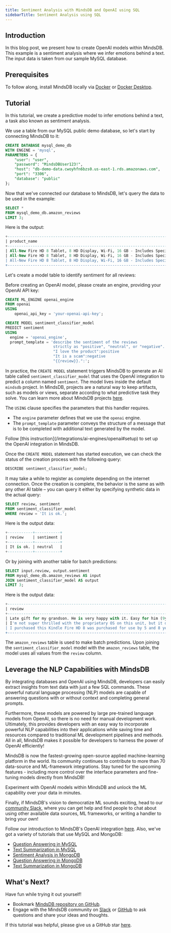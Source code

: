 ```yaml
---
title: Sentiment Analysis with MindsDB and OpenAI using SQL
sidebarTitle: Sentiment Analysis using SQL
---
```


## Introduction

In this blog post, we present how to create OpenAI models within MindsDB. This example is a sentiment analysis where we infer emotions behind a text. The input data is taken from our sample MySQL database.

## Prerequisites

To follow along, install MindsDB locally via [Docker](/setup/self-hosted/docker) or [Docker Desktop](/setup/self-hosted/docker-desktop).

## Tutorial

In this tutorial, we create a predictive model to infer emotions behind a text, a task also known as sentiment analysis.

We use a table from our MySQL public demo database, so let's start by connecting MindsDB to it:

```sql
CREATE DATABASE mysql_demo_db
WITH ENGINE = 'mysql',
PARAMETERS = {
    "user": "user",
    "password": "MindsDBUser123!",
    "host": "db-demo-data.cwoyhfn6bzs0.us-east-1.rds.amazonaws.com",
    "port": "3306",
    "database": "public"
};
```

Now that we've connected our database to MindsDB, let's query the data to be used in the example:

```sql
SELECT *
FROM mysql_demo_db.amazon_reviews
LIMIT 3;
```

Here is the output:

```sql
+-----------------------------------------------------------------------------------------+------------------------------------------------------------------------------------------------------+
| product_name                                                                            | review                                                                                               |
+-----------------------------------------------------------------------------------------+------------------------------------------------------------------------------------------------------+
| All-New Fire HD 8 Tablet, 8 HD Display, Wi-Fi, 16 GB - Includes Special Offers, Magenta | Late gift for my grandson. He is very happy with it. Easy for him (9yo ).                            |
| All-New Fire HD 8 Tablet, 8 HD Display, Wi-Fi, 16 GB - Includes Special Offers, Magenta | I'm not super thrilled with the proprietary OS on this unit, but it does work okay and does what I n |
| All-New Fire HD 8 Tablet, 8 HD Display, Wi-Fi, 16 GB - Includes Special Offers, Magenta | I purchased this Kindle Fire HD 8 was purchased for use by 5 and 8 yer old grandchildren. They basic |
+-----------------------------------------------------------------------------------------+------------------------------------------------------------------------------------------------------+
```

Let's create a model table to identify sentiment for all reviews:

<Tip>
Before creating an OpenAI model, please create an engine, providing your OpenAI API key:

```sql
CREATE ML_ENGINE openai_engine
FROM openai
USING
	openai_api_key = 'your-openai-api-key';
```
</Tip>

```sql
CREATE MODEL sentiment_classifier_model
PREDICT sentiment
USING
  engine = 'openai_engine',
  prompt_template = 'describe the sentiment of the reviews
                     strictly as "positive", "neutral", or "negative".
                     "I love the product":positive
                     "It is a scam":negative
                     "{{review}}.":';
```

In practice, the `CREATE MODEL` statement triggers MindsDB to generate an AI table called `sentiment_classifier_model` that uses the OpenAI integration to predict a column named `sentiment`. The model lives inside the default `mindsdb` project. In MindsDB, projects are a natural way to keep artifacts, such as models or views, separate according to what predictive task they solve. You can learn more about MindsDB projects [here](/sql/project).

The `USING` clause specifies the parameters that this handler requires.

- The `engine` parameter defines that we use the `openai` engine.
- The `prompt_template` parameter conveys the structure of a message that is to be completed with additional text generated by the model.

<Note>
Follow [this instruction](/integrations/ai-engines/openai#setup) to set up the OpenAI integration in MindsDB.
</Note>

Once the `CREATE MODEL` statement has started execution, we can check the status of the creation process with the following query:

```sql
DESCRIBE sentiment_classifier_model;
```

It may take a while to register as complete depending on the internet connection. Once the creation is complete, the behavior is the same as with any other AI table – you can query it either by specifying synthetic data in the actual query:

```sql
SELECT review, sentiment
FROM sentiment_classifier_model
WHERE review = 'It is ok.';
```

Here is the output data:

```sql
+-----------+-----------+
| review    | sentiment |
+-----------+-----------+
| It is ok. | neutral   |
+-----------+-----------+
```

Or by joining with another table for batch predictions:

```sql
SELECT input.review, output.sentiment
FROM mysql_demo_db.amazon_reviews AS input
JOIN sentiment_classifier_model AS output
LIMIT 3;
```

Here is the output data:

```sql
+------------------------------------------------------------------------------------------------------+-----------+
| review                                                                                               | sentiment |
+------------------------------------------------------------------------------------------------------+-----------+
| Late gift for my grandson. He is very happy with it. Easy for him (9yo ).                            | positive  |
| I'm not super thrilled with the proprietary OS on this unit, but it does work okay and does what I n | positive  |
| I purchased this Kindle Fire HD 8 was purchased for use by 5 and 8 yer old grandchildren. They basic | positive  |
+------------------------------------------------------------------------------------------------------+-----------+
```

The `amazon_reviews` table is used to make batch predictions. Upon joining the `sentiment_classifier_model` model with the `amazon_reviews` table, the model uses all values from the `review` column.

## Leverage the NLP Capabilities with MindsDB

By integrating databases and OpenAI using MindsDB, developers can easily extract insights from text data with just a few SQL commands. These powerful natural language processing (NLP) models are capable of answering questions with or without context and completing general prompts.

Furthermore, these models are powered by large pre-trained language models from OpenAI, so there is no need for manual development work. Ultimately, this provides developers with an easy way to incorporate powerful NLP capabilities into their applications while saving time and resources compared to traditional ML development pipelines and methods. All in all, MindsDB makes it possible for developers to harness the power of OpenAI efficiently!

MindsDB is now the fastest-growing open-source applied machine-learning platform in the world. Its community continues to contribute to more than 70 data-source and ML-framework integrations. Stay tuned for the upcoming features - including more control over the interface parameters and fine-tuning models directly from MindsDB!

Experiment with OpenAI models within MindsDB and unlock the ML capability over your data in minutes.

Finally, if MindsDB's vision to democratize ML sounds exciting, head to our [community Slack](https://mindsdb.com/joincommunity), where you can get help and find people to chat about using other available data sources, ML frameworks, or writing a handler to bring your own!

Follow our introduction to MindsDB's OpenAI integration [here](https://mindsdb.com/blog/extract-insights-from-text-inside-databases-using-openai-gpt3-and-mindsdb-integration). Also, we've got a variety of tutorials that use MySQL and MongoDB:

- [Question Answering in MySQL](/nlp/question-answering-inside-mysql-with-openai)
- [Text Summarization in MySQL](/nlp/text-summarization-inside-mysql-with-openai)
- [Sentiment Analysis in MongoDB](/nlp/sentiment-analysis-inside-mongodb-with-openai)
- [Question Answering in MongoDB](/nlp/question-answering-inside-mongodb-with-openai)
- [Text Summarization in MongoDB](/nlp/text-summarization-inside-mongodb-with-openai)

## What's Next?

Have fun while trying it out yourself!

- Bookmark [MindsDB repository on GitHub](https://github.com/mindsdb/mindsdb).
- Engage with the MindsDB community on [Slack](https://mindsdb.com/joincommunity) or [GitHub](https://github.com/mindsdb/mindsdb/discussions) to ask questions and share your ideas and thoughts.

If this tutorial was helpful, please give us a GitHub star [here](https://github.com/mindsdb/mindsdb).
